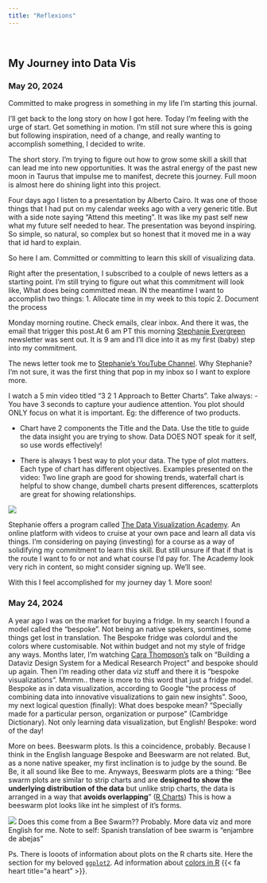 ```yaml
---
title: "Reflexions"
---
```

 
 <br>
 

## My Journey into Data Vis

### May 20, 2024

Committed to make progress in something in my life I'm starting this journal.

I'll get back to the long story on how I got here. Today I'm feeling with the urge of start. Get something in motion. I'm still not sure where this is going but following inspiration, need of a change, and really wanting to accomplish something, I decided to write.

The short story. I'm trying to figure out how to grow some skill a skill that can lead me into new opportunities. It was the astral energy of the past new moon in Taurus that impulse me to manifest, decrete this journey. Full moon is almost here do shining light into this project.

Four days ago I listen to a presentation by Alberto Cairo. It was one of those things that I had put on my calendar weeks ago with a very generic title. But with a side note saying "Attend this meeting". It was like my past self new what my future self needed to hear. The presentation was beyond inspiring. So simple, so natural, so complex but so honest that it moved me in a way that id hard to explain.

So here I am. Committed or committing to learn this skill of visualizing data.

Right after the presentation, I subscribed to a coulple of news letters as a starting point. I'm still trying to figure out what this commitment will look like, What does being committed mean. IN the meantime I want to accomplish two things: 1. Allocate time in my week to this topic 2. Document the process

Monday morning routine. Check emails, clear inbox. And there it was, the email that trigger this post.At 6 am PT this morning [Stephanie Evergreen](https://stephanieevergreen.com/) newsletter was sent out. It is 9 am and I'll dice into it as my first (baby) step into my commitment.

The news letter took me to [Stephanie's YouTube Channel](https://www.youtube.com/channel/UC1LjQFNHP3GyVnQ5_WCjcCQ). Why Stephanie? I'm not sure, it was the first thing that pop in my inbox so I want to explore more.

I watch a 5 min video titled "3 2 1 Approach to Better Charts". Take always: - You have 3 seconds to capture your audience attention. You plot should ONLY focus on what it is important. Eg: the difference of two products.

-   Chart have 2 components the Title and the Data. Use the title to guide the data insight you are trying to show. Data DOES NOT speak for it self, so use words effectively!

-   There is always 1 best way to plot your data. The type of plot matters. Each type of chart has different objectives. Examples presented on the video: Two line graph are good for showing trends, waterfall chart is helpful to show change, dumbell charts present differences, scatterplots are great for showing relationships.

![](_pics/evergreen_321approach.png)

Stephanie offers a program called [The Data Visualization Academy](https://stephanieevergreen.com/academy/). An online platform with videos to cruise at your own pace and learn all data vis things. I'm considering on paying (investing) for a course as a way of solidifying my commitment to learn this skill. But still unsure if that if that is the route I want to fo or not and what course I'd pay for. The Academy look very rich in content, so might consider signing up. We'll see.

With this I feel accomplished for my journey day 1. More soon!

### May 24, 2024

A year ago I was on the market for buying a fridge. In my search I found a model called the "bespoke". Not being an native spekers, somtimes, some things get lost in translation. The Bespoke fridge was colordul and the colors where customisable. Not within budget and not my style of fridge any ways. Months later, I'm watching [Cara Thompson's](https://www.cararthompson.com/services) talk on "Building a Dataviz Design System for a Medical Research Project" and bespoke should up again. Then I'm reading other data viz stuff and there it is "bespoke visualizations". Mmmm.. there is more to this word that just a fridge model. Bespoke as in data visualization, according to Google "the process of combining data into innovative visualizations to gain new insights". Sooo, my next logical question (finally): What does bespoke mean?
"Specially made for a particular person, organization or purpose" (Cambridge Dictionary). Not only learning data visualization, but English! Bespoke: word of the day!

More on bees. Beeswarm plots. Is this a coincidence, probably. Because I think in the English language Bespoke and Beeswarm are not related. But, as a none native speaker, my first inclination is to judge by the sound. Be Be, it all sound like Bee to me. Anyways, Beeswarm plots are a thing: "Bee swarm plots are similar to strip charts and are **designed to show the underlying distribution of the data** but unlike strip charts, the data is arranged in a way that **avoids overlapping**" ([R Charts](https://r-charts.com/distribution/beeswarm/))
This is how a beeswarm plot looks like int he simplest of it's forms.

![](_pics/beeswarm_plot_rcharts.png){fig-alt="A simple beeswarm plot from R Charts"}
Does this come from a Bee Swarm?? Probably. More data viz and more English for me. Note to self: Spanish translation of bee swarm is "enjambre de abejas"

Ps. There is looots of information about plots on the R charts site. Here the section for my beloved [`ggplot2`](https://r-charts.com/ggplot2/). Ad information about [colors in R](https://r-charts.com/colors/) {{< fa heart title="a heart" >}}.






